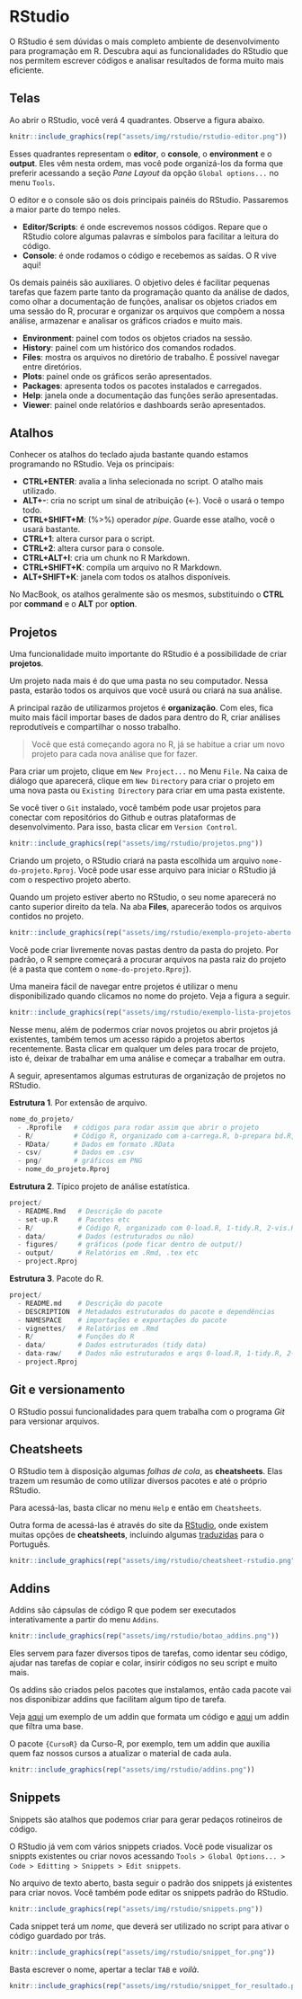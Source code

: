 # RStudio {#rstudio}

O RStudio é sem dúvidas o mais completo ambiente de desenvolvimento para programação em R. Descubra aqui as funcionalidades do RStudio que nos permitem escrever códigos e analisar resultados de forma muito mais eficiente.

## Telas

Ao abrir o RStudio, você verá 4 quadrantes. Observe a figura abaixo.

```r
knitr::include_graphics(rep("assets/img/rstudio/rstudio-editor.png"))
```


Esses quadrantes representam o **editor**, o **console**, o **environment** e o **output**. Eles vêm nesta ordem, mas você pode organizá-los da forma que preferir acessando a seção *Pane Layout* da opção `Global options...` no menu `Tools`.

O editor e o console são os dois principais painéis do RStudio. Passaremos a maior parte do tempo neles.

- **Editor/Scripts**: é onde escrevemos nossos códigos. Repare que o RStudio colore algumas palavras e símbolos para facilitar a leitura do código.
- **Console**: é onde rodamos o código e recebemos as saídas. O R vive aqui!

Os demais painéis são auxiliares. O objetivo deles é facilitar pequenas tarefas que fazem parte tanto da programação quanto da análise de dados, como olhar a documentação de funções, analisar os objetos criados em uma sessão do R, procurar e organizar os arquivos que compõem a nossa análise, armazenar e analisar os gráficos criados e muito mais.

- **Environment**: painel com todos os objetos criados na sessão.
- **History**: painel com um histórico dos comandos rodados.
- **Files**: mostra os arquivos no diretório de trabalho. É possível navegar entre diretórios.
- **Plots**: painel onde os gráficos serão apresentados.
- **Packages**: apresenta todos os pacotes instalados e carregados.
- **Help**: janela onde a documentação das funções serão apresentadas.
- **Viewer**: painel onde relatórios e dashboards serão apresentados.

## Atalhos

Conhecer os atalhos do teclado ajuda bastante quando estamos programando no RStudio. Veja os principais:

- **CTRL+ENTER**: avalia a linha selecionada no script. O atalho mais utilizado.
- **ALT+-**: cria no script um sinal de atribuição (<-). Você o usará o tempo todo.
- **CTRL+SHIFT+M**: (%>%) operador *pipe*. Guarde esse atalho, você o usará bastante.
- **CTRL+1**: altera cursor para o script.
- **CTRL+2**: altera cursor para o console.
- **CTRL+ALT+I**: cria um chunk no R Markdown.
- **CTRL+SHIFT+K**: compila um arquivo no R Markdown.
- **ALT+SHIFT+K**: janela com todos os atalhos disponíveis.

No MacBook, os atalhos geralmente são os mesmos, substituindo o **CTRL** por **command** e o **ALT** por **option**.

## Projetos

Uma funcionalidade muito importante do RStudio é a possibilidade de criar **projetos**. 

Um projeto nada mais é do que uma pasta no seu computador. Nessa pasta, estarão todos os arquivos que você usurá ou criará na sua análise. 

A principal razão de utilizarmos projetos é **organização**. Com eles, fica muito mais fácil importar bases de dados para dentro do R, criar análises reprodutíveis e compartilhar o nosso trabalho.

> Você que está começando agora no R, já se habitue a criar um novo projeto para cada nova análise que for fazer.

Para criar um projeto, clique em `New Project...` no Menu `File`. Na caixa de diálogo que aparecerá, clique em `New Directory` para criar o projeto em uma nova pasta ou `Existing Directory` para criar em uma pasta existente. 

Se você tiver o `Git` instalado, você também pode usar projetos para conectar com repositórios do Github e outras plataformas de desenvolvimento. Para isso, basta clicar em `Version Control`.

```r
knitr::include_graphics(rep("assets/img/rstudio/projetos.png"))
```

Criando um projeto, o RStudio criará na pasta escolhida um arquivo `nome-do-projeto.Rproj`. Você pode usar esse arquivo para iniciar o RStudio já com o respectivo projeto aberto.

Quando um projeto estiver aberto no RStudio, o seu nome aparecerá no canto superior direito da tela. Na aba **Files**, aparecerão todos os arquivos contidos no projeto.

```r
knitr::include_graphics(rep("assets/img/rstudio/exemplo-projeto-aberto.png"))
```

Você pode criar livremente novas pastas dentro da pasta do projeto. Por padrão, o R sempre começará a procurar arquivos na pasta raiz do projeto (é a pasta que contem o `nome-do-projeto.Rproj`).

Uma maneira fácil de navegar entre projetos é utilizar o menu disponibilizado quando clicamos no nome do projeto. Veja a figura a seguir.

```r
knitr::include_graphics(rep("assets/img/rstudio/exemplo-lista-projetos.png"))
```

Nesse menu, além de podermos criar novos projetos ou abrir projetos já existentes, também temos um acesso rápido a projetos abertos recentemente. Basta clicar em qualquer um deles para trocar de projeto, isto é, deixar de trabalhar em uma análise e começar a trabalhar em outra.

A seguir, apresentamos algumas estruturas de organização de projetos no RStudio.

**Estrutura 1**. Por extensão de arquivo.

```r
nome_do_projeto/
  - .Rprofile   # códigos para rodar assim que abrir o projeto
  - R/          # Código R, organizado com a-carrega.R, b-prepara bd.R, c-vis.R, d-modela, ...
  - RData/      # Dados em formato .RData
  - csv/        # Dados em .csv
  - png/        # gráficos em PNG
  - nome_do_projeto.Rproj
```

**Estrutura 2**. Típico projeto de análise estatística.

```r
project/
  - README.Rmd   # Descrição do pacote
  - set-up.R     # Pacotes etc
  - R/           # Código R, organizado com 0-load.R, 1-tidy.R, 2-vis.R, ...
  - data/        # Dados (estruturados ou não)
  - figures/     # gráficos (pode ficar dentro de output/)
  - output/      # Relatórios em .Rmd, .tex etc
  - project.Rproj
```

**Estrutura 3**. Pacote do R.

```r
project/
  - README.md    # Descrição do pacote
  - DESCRIPTION  # Metadados estruturados do pacote e dependências
  - NAMESPACE    # importações e exportações do pacote
  - vignettes/   # Relatórios em .Rmd
  - R/           # Funções do R
  - data/        # Dados estruturados (tidy data)
  - data-raw/    # Dados não estruturados e arqs 0-load.R, 1-tidy.R, 2-vis.R, ...
  - project.Rproj
```

## Git e versionamento

O RStudio possui funcionalidades para quem trabalha com o programa *Git* para versionar arquivos.

## Cheatsheets

O RStudio tem à disposição algumas *folhas de cola*, as **cheatsheets**. Elas trazem um resumão de como utilizar diversos pacotes e até o próprio RStudio.

Para acessá-las, basta clicar no menu `Help` e então em `Cheatsheets`.

Outra forma de acessá-las é através do site da [RStudio](https://rstudio.com/resources/cheatsheets/), onde existem muitas opções de **cheatsheets**, incluindo algumas [traduzidas](https://rstudio.com/resources/cheatsheets/#translations) para o Português.


```r
knitr::include_graphics(rep("assets/img/rstudio/cheatsheet-rstudio.png"))
```

## Addins

Addins são cápsulas de código R que podem ser executados interativamente a partir do menu `Addins`.

```r
knitr::include_graphics(rep("assets/img/rstudio/botao_addins.png"))
```

Eles servem para fazer diversos tipos de tarefas, como identar seu código, ajudar nas tarefas de copiar e colar, insirir códigos no seu script e muito mais.

Os addins são criados pelos pacotes que instalamos, então cada pacote vai nos disponibizar addins que facilitam algum tipo de tarefa.

Veja [aqui](https://rstudio.github.io/rstudioaddins/demo/demo-reformat.gif) um exemplo de um addin que formata um código e [aqui](https://rstudio.github.io/rstudioaddins/demo/demo-subset.gif) um addin que filtra uma base.

O pacote `{CursoR}` da Curso-R, por exemplo, tem um addin que auxilia quem faz nossos cursos a atualizar o material de cada aula.

```r
knitr::include_graphics(rep("assets/img/rstudio/addins.png"))
```


## Snippets

Snippets são atalhos que podemos criar para gerar pedaços rotineiros de código.

O RStudio já vem com vários snippets criados. Você pode visualizar os snippts existentes ou criar novos acessando `Tools > Global Options... > Code > Editting > Snippets > Edit snippets`. 

No arquivo de texto aberto, basta seguir o padrão dos snippets já existentes para criar novos. Você também pode editar os snippets padrão do RStudio.

```r
knitr::include_graphics(rep("assets/img/rstudio/snippets.png"))
```

Cada snippet terá um *nome*, que deverá ser utilizado no script para ativar o código guardado por trás. 

```r
knitr::include_graphics(rep("assets/img/rstudio/snippet_for.png"))
```

Basta escrever o nome, apertar a teclar `TAB` e *voilà*.

```r
knitr::include_graphics(rep("assets/img/rstudio/snippet_for_resultado.png"))
```